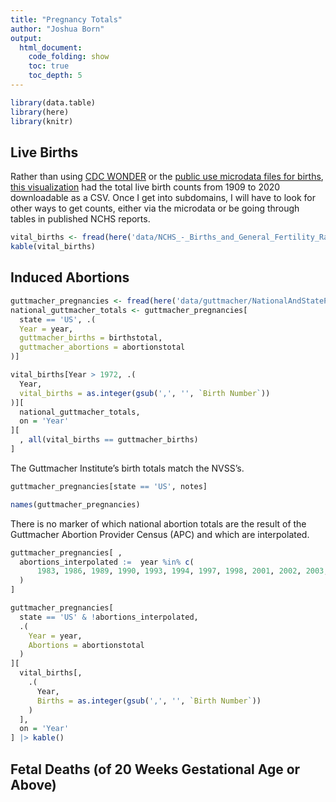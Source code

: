```yaml
---
title: "Pregnancy Totals"
author: "Joshua Born"
output:
  html_document:
    code_folding: show
    toc: true
    toc_depth: 5
---
```


```r
library(data.table)
library(here)
library(knitr)
```


## Live Births

Rather than using [CDC WONDER](https://wonder.cdc.gov/) or the [public use microdata files for births](https://www.cdc.gov/nchs/data_access/vitalstatsonline.htm), [this visualization](https://www.cdc.gov/nchs/data-visualization/natality-trends/) had the total live birth counts from 1909 to 2020 downloadable as a CSV. Once I get into subdomains, I will have to look for other ways to get counts, either via the microdata or be going through tables in published NCHS reports.

```r
vital_births <- fread(here('data/NCHS_-_Births_and_General_Fertility_Rates__United_States.csv'))
kable(vital_births)
```

## Induced Abortions

```r
guttmacher_pregnancies <- fread(here('data/guttmacher/NationalAndStatePregnancy_PublicUse.csv'))
national_guttmacher_totals <- guttmacher_pregnancies[
  state == 'US', .(
  Year = year,
  guttmacher_births = birthstotal,
  guttmacher_abortions = abortionstotal
)]

vital_births[Year > 1972, .(
  Year,
  vital_births = as.integer(gsub(',', '', `Birth Number`))
)][
  national_guttmacher_totals,
  on = 'Year'
][
  , all(vital_births == guttmacher_births)
]
```

The Guttmacher Institute's birth totals match the NVSS's.

```r
guttmacher_pregnancies[state == 'US', notes]

names(guttmacher_pregnancies)
```

There is no marker of which national abortion totals are the result of the Guttmacher Abortion Provider Census (APC) and which are interpolated.

```r
guttmacher_pregnancies[ ,
  abortions_interpolated :=  year %in% c(
      1983, 1986, 1989, 1990, 1993, 1994, 1997, 1998, 2001, 2002, 2003, 2006, 2009, 2012, 2015
  )
]

guttmacher_pregnancies[
  state == 'US' & !abortions_interpolated,
  .(
    Year = year,
    Abortions = abortionstotal
  )
][
  vital_births[,
    .(
      Year,
      Births = as.integer(gsub(',', '', `Birth Number`))
    )
  ],
  on = 'Year'
] |> kable()
```


## Fetal Deaths (of 20 Weeks Gestational Age or Above)


